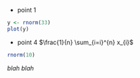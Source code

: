 * point 1

```r
y <- rnorm(33)
plot(y)
```

* point 4 $\frac{1}{n} \sum_{i=i}^{n} x_{i}$


```r
rnorm(10)
```

_blah blah_

